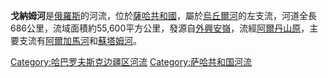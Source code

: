 '''戈納姆河'''是[[俄羅斯|俄羅斯]]的河流，位於[[薩哈共和國|薩哈共和國]]，屬於[[烏丘爾河|烏丘爾河]]的左支流，河道全長686公里，流域面積約55,600平方公里，發源自[[外興安嶺|外興安嶺]]，流經[[阿爾丹山原|阿爾丹山原]]，主要支流有[[阿爾加馬河|阿爾加馬河]]和[[蘇塔姆河|蘇塔姆河]]。

{{coord|55|45|21|N|125|34|35|E|region:RU-SA_type:waterbody_source:kolossus-dewiki|display=title}}

[[Category:哈巴罗夫斯克边疆区河流|Category:哈巴罗夫斯克边疆区河流]]
[[Category:萨哈共和国河流|Category:萨哈共和国河流]]

{{Russia-geo-stub}}
